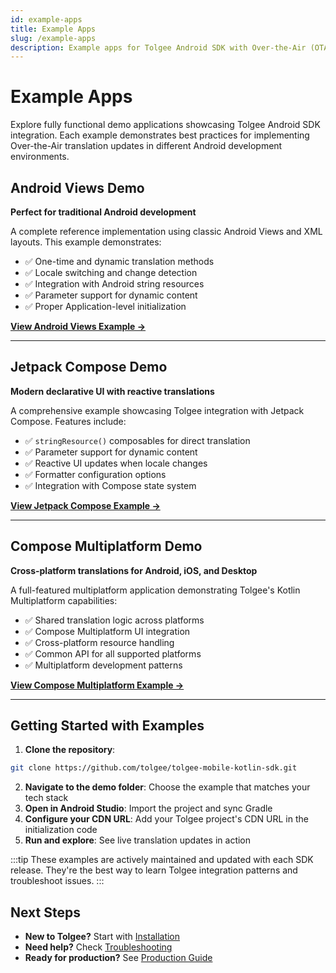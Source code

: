 ```yaml
---
id: example-apps
title: Example Apps
slug: /example-apps
description: Example apps for Tolgee Android SDK with Over‑the‑Air (OTA) localization updates for Android and Compose Multiplatform.
---
```



# Example Apps

Explore fully functional demo applications showcasing Tolgee Android SDK integration. Each example demonstrates best practices for implementing Over-the-Air translation updates in different Android development environments.

<ScreenshotWrapper
  src="/img/docs/sdk/android-studio.png"
  alt="Android Studio"
/>

## Android Views Demo

**Perfect for traditional Android development**

A complete reference implementation using classic Android Views and XML layouts. This example demonstrates:

- ✅ One-time and dynamic translation methods
- ✅ Locale switching and change detection
- ✅ Integration with Android string resources
- ✅ Parameter support for dynamic content
- ✅ Proper Application-level initialization

**[View Android Views Example →](https://github.com/tolgee/tolgee-mobile-kotlin-sdk/tree/master/demo/exampleandroid)**

---

##  Jetpack Compose Demo

**Modern declarative UI with reactive translations**

A comprehensive example showcasing Tolgee integration with Jetpack Compose. Features include:

- ✅ `stringResource()` composables for direct translation
- ✅ Parameter support for dynamic content
- ✅ Reactive UI updates when locale changes
- ✅ Formatter configuration options
- ✅ Integration with Compose state system

**[View Jetpack Compose Example →](https://github.com/tolgee/tolgee-mobile-kotlin-sdk/tree/master/demo/examplejetpack)**

---

## Compose Multiplatform Demo

**Cross-platform translations for Android, iOS, and Desktop**

A full-featured multiplatform application demonstrating Tolgee's Kotlin Multiplatform capabilities:

- ✅ Shared translation logic across platforms
- ✅ Compose Multiplatform UI integration
- ✅ Cross-platform resource handling
- ✅ Common API for all supported platforms
- ✅ Multiplatform development patterns

**[View Compose Multiplatform Example →](https://github.com/tolgee/tolgee-mobile-kotlin-sdk/tree/master/demo/examplecomposemultiplatform)**

---

## Getting Started with Examples

1. **Clone the repository**:

```bash
git clone https://github.com/tolgee/tolgee-mobile-kotlin-sdk.git
```
2. **Navigate to the demo folder**: Choose the example that matches your tech stack
3. **Open in Android Studio**: Import the project and sync Gradle
4. **Configure your CDN URL**: Add your Tolgee project's CDN URL in the initialization code
5. **Run and explore**: See live translation updates in action

:::tip
These examples are actively maintained and updated with each SDK release. They're the best way to learn Tolgee integration patterns and troubleshoot issues.
:::

## Next Steps

- **New to Tolgee?** Start with [Installation](./installation)
- **Need help?** Check [Troubleshooting](./troubleshooting)
- **Ready for production?** See [Production Guide](./production)


